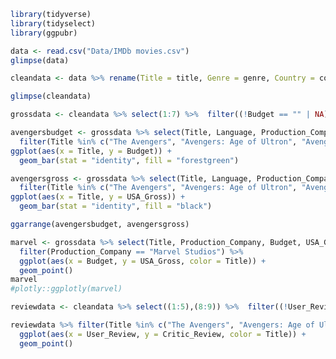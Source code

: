 ```{r Libraries, message=FALSE, warning=FALSE}
library(tidyverse)
library(tidyselect)
library(ggpubr)
```

```{r LoadingDataset}
data <- read.csv("Data/IMDb movies.csv")
glimpse(data)
```

```{r CleaningData}
cleandata <- data %>% rename(Title = title, Genre = genre, Country = country, Language = language, Production_Company = production_company, Budget = budget, USA_Gross = usa_gross_income, User_Review = reviews_from_users, Critic_Review = reviews_from_critics) %>% select(Title, Genre, Country, Language, Production_Company, Budget, USA_Gross, User_Review, Critic_Review)

glimpse(cleandata)
```

```{r PrepGrossData}
grossdata <- cleandata %>% select(1:7) %>%  filter((!Budget == "" | NA), (!USA_Gross == "" | NA))
```

```{r, fig.width=12}
avengersbudget <- grossdata %>% select(Title, Language, Production_Company, Budget) %>% 
  filter(Title %in% c("The Avengers", "Avengers: Age of Ultron", "Avengers: Infinity War", "Avengers: Endgame"), Production_Company == "Marvel Studios") %>%
ggplot(aes(x = Title, y = Budget)) +
  geom_bar(stat = "identity", fill = "forestgreen")

avengersgross <- grossdata %>% select(Title, Language, Production_Company, USA_Gross) %>% 
  filter(Title %in% c("The Avengers", "Avengers: Age of Ultron", "Avengers: Infinity War", "Avengers: Endgame"), Production_Company == "Marvel Studios") %>%
ggplot(aes(x = Title, y = USA_Gross)) +
  geom_bar(stat = "identity", fill = "black")

ggarrange(avengersbudget, avengersgross)
```


```{r, fig.width=10}
marvel <- grossdata %>% select(Title, Production_Company, Budget, USA_Gross) %>% 
  filter(Production_Company == "Marvel Studios") %>% 
  ggplot(aes(x = Budget, y = USA_Gross, color = Title)) +
  geom_point()
marvel
#plotly::ggplotly(marvel)
```

```{r}
reviewdata <- cleandata %>% select((1:5),(8:9)) %>%  filter((!User_Review == "" | NA), (!Critic_Review == "" | NA))
```

```{r}
reviewdata %>% filter(Title %in% c("The Avengers", "Avengers: Age of Ultron", "Avengers: Infinity War", "Avengers: Endgame"), Production_Company == "Marvel Studios") %>%
  ggplot(aes(x = User_Review, y = Critic_Review, color = Title)) +
  geom_point()
```

